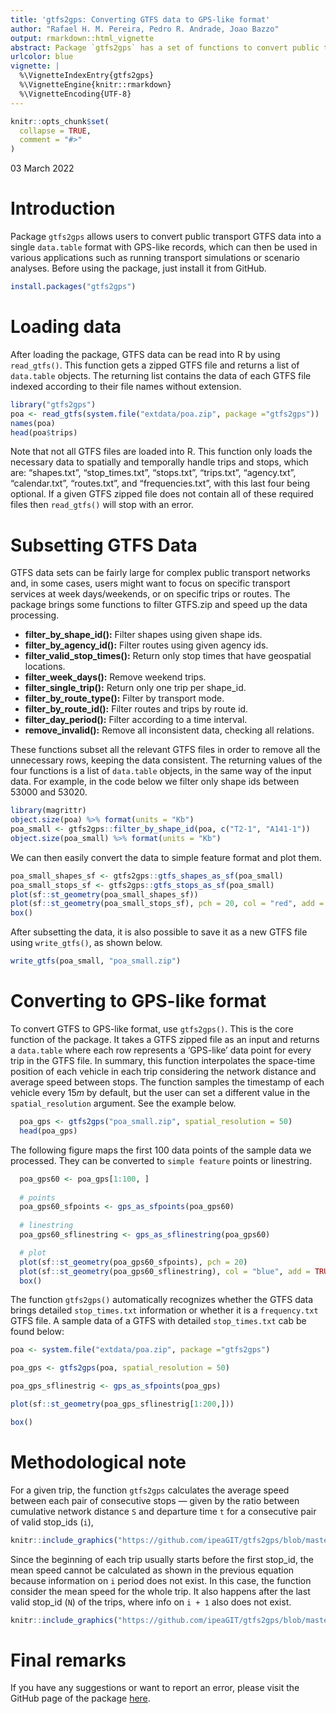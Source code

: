 ```yaml
---
title: 'gtfs2gps: Converting GTFS data to GPS-like format'
author: "Rafael H. M. Pereira, Pedro R. Andrade, Joao Bazzo"
output: rmarkdown::html_vignette
abstract: Package `gtfs2gps` has a set of functions to convert public transport GTFS data to GPS-like format using `data.table`. It also has some functions to convert both representations to simple feature format.
urlcolor: blue
vignette: |
  %\VignetteIndexEntry{gtfs2gps}
  %\VignetteEngine{knitr::rmarkdown}
  %\VignetteEncoding{UTF-8}
---
```

```r
knitr::opts_chunk$set(
  collapse = TRUE,
  comment = "#>"
)
```
03 March 2022

# Introduction 

Package `gtfs2gps` allows users to convert public transport GTFS data into a single `data.table` format with GPS-like records, which can then be used in various applications such as running transport simulations or scenario analyses. Before using the package, just install it from GitHub.

```r
install.packages("gtfs2gps")
```

# Loading data

After loading the package, GTFS data can be read into R by using `read_gtfs()`.
This function gets a zipped GTFS file and returns a list of `data.table` objects. The returning list contains the data of each GTFS file indexed according to their file names without extension.

```r
library("gtfs2gps")
poa <- read_gtfs(system.file("extdata/poa.zip", package ="gtfs2gps"))
names(poa)
head(poa$trips)
```

Note that not all GTFS files are loaded into R. This function only loads the necessary data to spatially and temporally handle trips and stops, which are:
"shapes.txt", "stop_times.txt", "stops.txt", "trips.txt",
"agency.txt", "calendar.txt", "routes.txt", and "frequencies.txt", with
this last four being optional.
If a given GTFS zipped file does not contain all of these required files then `read_gtfs()` will stop with an error.

# Subsetting GTFS Data

GTFS data sets can be fairly large for complex public transport networks and, in some cases, users might want to focus on specific transport services at week days/weekends, or on specific trips or routes. The package brings some functions to filter GTFS.zip and speed up the data processing.

* **filter_by_shape_id():** Filter shapes using given shape ids.
* **filter_by_agency_id():**  Filter routes using given agency ids.
* **filter_valid_stop_times():** Return only stop times that have geospatial locations.
* **filter_week_days():** Remove weekend trips.
* **filter_single_trip():** Return only one trip per shape_id.
* **filter_by_route_type():** Filter by transport mode.
* **filter_by_route_id():** Filter routes and trips by route id.
* **filter_day_period():** Filter according to a time interval.
* **remove_invalid():** Remove all inconsistent data, checking all relations.

These functions subset all the relevant GTFS files in order to remove all the unnecessary rows, keeping the data consistent. The returning values of the four functions is a list of `data.table` objects, in the same way of the input data. For example, in the code below we filter only shape ids between 53000 and 53020.

```r
library(magrittr)
object.size(poa) %>% format(units = "Kb")
poa_small <- gtfs2gps::filter_by_shape_id(poa, c("T2-1", "A141-1"))
object.size(poa_small) %>% format(units = "Kb")
```

We can then easily convert the data to simple feature format and plot them.

```r
poa_small_shapes_sf <- gtfs2gps::gtfs_shapes_as_sf(poa_small)
poa_small_stops_sf <- gtfs2gps::gtfs_stops_as_sf(poa_small)
plot(sf::st_geometry(poa_small_shapes_sf))
plot(sf::st_geometry(poa_small_stops_sf), pch = 20, col = "red", add = TRUE)
box()
```

After subsetting the data, it is also possible to save it as a new GTFS file using `write_gtfs()`, as shown below.

```r
write_gtfs(poa_small, "poa_small.zip")
```

# Converting to GPS-like format

To convert GTFS to GPS-like format, use `gtfs2gps()`. This is the core function of the package. It takes a GTFS zipped file as an input and returns a `data.table` where each row represents a 'GPS-like' data point for every trip in the GTFS file. In summary, this function interpolates the space-time position of each vehicle in each trip considering the network distance and average speed between stops. The function samples the timestamp of each vehicle every $15m$ by default, but the user can set a different value in the `spatial_resolution` argument. See the example below.

```r
  poa_gps <- gtfs2gps("poa_small.zip", spatial_resolution = 50)
  head(poa_gps)
```
 The following figure maps the first 100 data points of the sample data we processed. They can be converted to `simple feature` points or linestring.

```r
  poa_gps60 <- poa_gps[1:100, ]
  
  # points
  poa_gps60_sfpoints <- gps_as_sfpoints(poa_gps60)
  
  # linestring
  poa_gps60_sflinestring <- gps_as_sflinestring(poa_gps60)

  # plot
  plot(sf::st_geometry(poa_gps60_sfpoints), pch = 20)
  plot(sf::st_geometry(poa_gps60_sflinestring), col = "blue", add = TRUE)
  box()
```

The function `gtfs2gps()` automatically recognizes whether the GTFS data brings detailed `stop_times.txt` information or whether it is a `frequency.txt` GTFS file. A sample data of a GTFS with detailed  `stop_times.txt` cab be found below:

```r
poa <- system.file("extdata/poa.zip", package ="gtfs2gps")

poa_gps <- gtfs2gps(poa, spatial_resolution = 50)

poa_gps_sflinestrig <- gps_as_sfpoints(poa_gps)

plot(sf::st_geometry(poa_gps_sflinestrig[1:200,]))

box()
```

# Methodological note

For a given trip, the function `gtfs2gps` calculates the average speed between each pair of consecutive stops --- given by the ratio between cumulative network distance `S` and departure time `t` for a consecutive pair of valid stop_ids (`i`), 

```r
knitr::include_graphics("https://github.com/ipeaGIT/gtfs2gps/blob/master/man/figures/equation1.png")
```

Since the beginning of each trip usually starts before the first stop_id, the mean speed cannot be calculated as shown in the previous equation because information on `i` period does not exist. In this case, the function consider the mean speed for the whole trip. It also happens after the last valid stop_id (`N`) of the trips, where info on `i + 1` also does not exist. 

```r
knitr::include_graphics("https://github.com/ipeaGIT/gtfs2gps/blob/master/man/figures/speed.PNG")
```

# Final remarks

If you have any suggestions or want to report an error, please visit the GitHub page of the package [here](https://github.com/ipeaGIT/gtfs2gps).